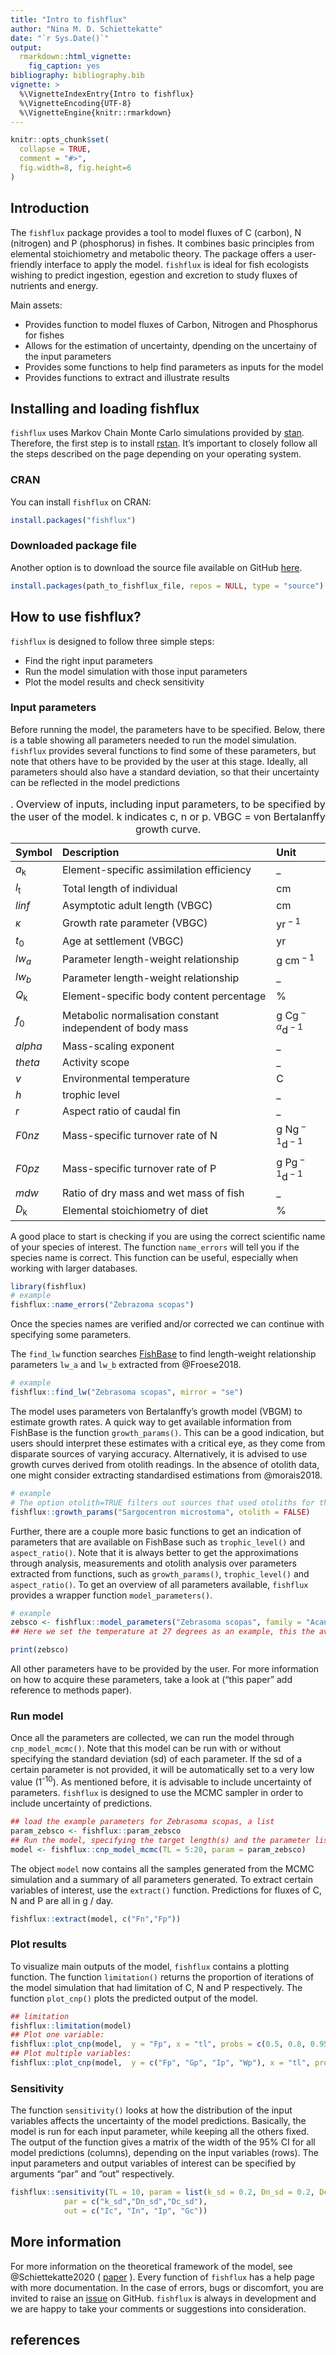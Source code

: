 ```yaml
---
title: "Intro to fishflux"
author: "Nina M. D. Schiettekatte"
date: "`r Sys.Date()`"
output:
  rmarkdown::html_vignette:
    fig_caption: yes
bibliography: bibliography.bib
vignette: >
  %\VignetteIndexEntry{Intro to fishflux}   
  %\VignetteEncoding{UTF-8} 
  %\VignetteEngine{knitr::rmarkdown}
---
```


```r
knitr::opts_chunk$set(
  collapse = TRUE,
  comment = "#>",
  fig.width=8, fig.height=6
)
```
## Introduction
  
The `fishflux` package provides a tool to model fluxes of C (carbon), N (nitrogen) and P (phosphorus) in fishes. It combines basic principles from elemental stoichiometry and metabolic theory. The package offers a user-friendly interface to apply the model. `fishflux` is ideal for fish ecologists wishing to predict ingestion, egestion and excretion to study fluxes of nutrients and energy. 

Main assets:
  
* Provides function to model fluxes of Carbon, Nitrogen and Phosphorus for fishes
* Allows for the estimation of uncertainty, dpending on the uncertainy of the input parameters
* Provides some functions to help find parameters as inputs for the model
* Provides functions to extract and illustrate results

## Installing and loading fishflux

`fishflux` uses Markov Chain Monte Carlo simulations provided by
[stan](https://github.com/stan-dev/rstan/wiki/RStan-Getting-Started).
Therefore, the first step is to install
[rstan](https://github.com/stan-dev/rstan/wiki/RStan-Getting-Started). It's important to closely follow all the steps described on the page depending on your operating system. 


### CRAN

You can install `fishflux` on CRAN:
  
```r
install.packages("fishflux")
```

### Downloaded package file

Another option is to download the source file available on GitHub [here](https://github.com/nschiett/fishflux).

```r
install.packages(path_to_fishflux_file, repos = NULL, type = "source")
```

## How to use fishflux?

`fishflux` is designed to follow three simple steps:

* Find the right input parameters
* Run the model simulation with those input parameters
* Plot the model results and check sensitivity

### Input parameters

Before running the model, the parameters have to be specified. Below, there is a table showing all parameters needed to run the model simulation. `fishflux` provides several functions to find some of these parameters, but note that others have to be provided by the user at this stage. Ideally, all parameters should also have a standard deviation, so that their uncertainty can be reflected in the model predictions
\newline

<table>
<caption>. Overview of inputs, including input parameters, to be specified by the user of the model. k indicates c, n or p. VBGC = von Bertalanffy growth curve.</caption>
<thead>
<tr class="header">
<th style="text-align: left;">Symbol</th>
<th style="text-align: left;">Description</th>
<th style="text-align: left;">Unit</th>
</tr>
</thead>
<tbody>
<tr class="odd">
<td style="text-align: left;"><span class="math inline"><em>a</em><sub>k</sub></span></td>
<td style="text-align: left;">Element-specific assimilation efficiency</td>
<td style="text-align: left;">_</td>
</tr>
<tr class="even">
<td style="text-align: left;"><span class="math inline"><em>l</em><sub>t</sub></span></td>
<td style="text-align: left;">Total length of individual</td>
<td style="text-align: left;">cm</td>
</tr>
<tr class="odd">
<td style="text-align: left;"><span class="math inline"><em>l</em><em>i</em><em>n</em><em>f</em></span></td>
<td style="text-align: left;">Asymptotic adult length (VBGC)</td>
<td style="text-align: left;">cm</td>
</tr>
<tr class="even">
<td style="text-align: left;"><span class="math inline"><em>κ</em></span></td>
<td style="text-align: left;">Growth rate parameter (VBGC)</td>
<td style="text-align: left;"><span class="math inline">yr<sup> − 1</sup></span></td>
</tr>
<tr class="odd">
<td style="text-align: left;"><span class="math inline"><em>t</em><sub>0</sub></span></td>
<td style="text-align: left;">Age at settlement (VBGC)</td>
<td style="text-align: left;"><span class="math inline">yr</span></td>
</tr>
<tr class="even">
<td style="text-align: left;"><span class="math inline"><em>l</em><em>w</em><sub><em>a</em></sub></span></td>
<td style="text-align: left;">Parameter length-weight relationship</td>
<td style="text-align: left;"><span class="math inline">g cm<sup> − 1</sup></span></td>
</tr>
<tr class="odd">
<td style="text-align: left;"><span class="math inline"><em>l</em><em>w</em><sub><em>b</em></sub></span></td>
<td style="text-align: left;">Parameter length-weight relationship</td>
<td style="text-align: left;">_</td>
</tr>
<tr class="even">
<td style="text-align: left;"><span class="math inline"><em>Q</em><sub>k</sub></span></td>
<td style="text-align: left;">Element-specific body content percentage</td>
<td style="text-align: left;">%</td>
</tr>
<tr class="odd">
<td style="text-align: left;"><span class="math inline"><em>f</em><sub>0</sub></span></td>
<td style="text-align: left;">Metabolic normalisation constant independent of body mass</td>
<td style="text-align: left;"><span class="math inline">g Cg<sup> − <em>α</em></sup>d<sup> − 1</sup></span></td>
</tr>
<tr class="even">
<td style="text-align: left;"><span class="math inline"><em>a</em><em>l</em><em>p</em><em>h</em><em>a</em></span></td>
<td style="text-align: left;">Mass-scaling exponent</td>
<td style="text-align: left;">_</td>
</tr>
<tr class="odd">
<td style="text-align: left;"><span class="math inline"><em>t</em><em>h</em><em>e</em><em>t</em><em>a</em></span></td>
<td style="text-align: left;">Activity scope</td>
<td style="text-align: left;">_</td>
</tr>
<tr class="even">
<td style="text-align: left;"><span class="math inline"><em>v</em></span></td>
<td style="text-align: left;">Environmental temperature</td>
<td style="text-align: left;">C</td>
</tr>
<tr class="odd">
<td style="text-align: left;"><span class="math inline"><em>h</em></span></td>
<td style="text-align: left;">trophic level</td>
<td style="text-align: left;">_</td>
</tr>
<tr class="even">
<td style="text-align: left;"><span class="math inline"><em>r</em></span></td>
<td style="text-align: left;">Aspect ratio of caudal fin</td>
<td style="text-align: left;">_</td>
</tr>
<tr class="odd">
<td style="text-align: left;"><span class="math inline"><em>F</em>0<em>n</em><em>z</em></span></td>
<td style="text-align: left;">Mass-specific turnover rate of N</td>
<td style="text-align: left;"><span class="math inline">g Ng<sup> − 1</sup>d<sup> − 1</sup></span></td>
</tr>
<tr class="even">
<td style="text-align: left;"><span class="math inline"><em>F</em>0<em>p</em><em>z</em></span></td>
<td style="text-align: left;">Mass-specific turnover rate of P</td>
<td style="text-align: left;"><span class="math inline">g Pg<sup> − 1</sup>d<sup> − 1</sup></span></td>
</tr>
<tr class="odd">
<td style="text-align: left;"><span class="math inline"><em>m</em><em>d</em><em>w</em></span></td>
<td style="text-align: left;">Ratio of dry mass and wet mass of fish</td>
<td style="text-align: left;">_</td>
</tr>
<tr class="even">
<td style="text-align: left;"><span class="math inline"><em>D</em><sub>k</sub></span></td>
<td style="text-align: left;">Elemental stoichiometry of diet</td>
<td style="text-align: left;">%</td>
</tr>
</tbody>
</table>


\newline

A good place to start is checking if you are using the correct scientific name of your species of interest. The function `name_errors` will tell you if the species name is correct. This function can be useful, especially when working with larger databases.

\newline
```r
library(fishflux)
# example
fishflux::name_errors("Zebrazoma scopas")
```
\newline
Once the species names are verified and/or corrected we can continue with specifying some parameters. 

The `find_lw` function searches [FishBase](https://www.fishbase.de/) to find length-weight relationship parameters `lw_a` and `lw_b` extracted from @Froese2018.

\newline
```r
# example
fishflux::find_lw("Zebrasoma scopas", mirror = "se")
```
\newline
The model uses parameters von Bertalanffy's growth model (VBGM) to estimate growth rates. A quick way to get available information from FishBase is the function `growth_params()`. This can be a good indication, but users should interpret these estimates with a critical eye, as they come from disparate sources of varying accuracy. Alternatively, it is advised to use growth curves derived from otolith readings. In the absence of otolith data, one might consider extracting standardised estimations from @morais2018.

\newline
```r
# example
# The option otolith=TRUE filters out sources that used otoliths for the estimation of growth parameters
fishflux::growth_params("Sargocentron microstoma", otolith = FALSE)
```

\newline
Further, there are a couple more basic functions to get an indication of parameters that are available on FishBase such as `trophic_level()` and `aspect_ratio()`.
\newline
Note that it is always better to get the approximations through analysis, measurements and otolith analysis over parameters extracted from functions, such as `growth_params()`, `trophic_level()` and `aspect_ratio()`. 
\newline
To get an overview of all parameters available, `fishflux` provides a wrapper function `model_parameters()`.
\newline
```r
# example
zebsco <- fishflux::model_parameters("Zebrasoma scopas", family = "Acanthuridae", temp = 27, mirror = "se")
## Here we set the temperature at 27 degrees as an example, this the average sea temperature in Moorea, French Polynesia
```
```r
print(zebsco)
```
\newline
All other parameters have to be provided by the user. For more information on how to acquire these parameters, take a look at ("this paper" add reference to methods paper).


### Run model

Once all the parameters are collected, we can run the model through `cnp_model_mcmc()`. Note that this model can be run with or without specifying the standard deviation (sd) of each parameter. If the sd of a certain parameter is not provided, it will be automatically set to a very low value (1^-10^). As mentioned before, it is advisable to include uncertainty of parameters. `fishflux` is designed to use the MCMC sampler in order to include uncertainty of predictions. 

\newline
```r
## load the example parameters for Zebrasoma scopas, a list
param_zebsco <- fishflux::param_zebsco
## Run the model, specifying the target length(s) and the parameter list
model <- fishflux::cnp_model_mcmc(TL = 5:20, param = param_zebsco)
```
\newline
The object `model` now contains all the samples generated from the MCMC simulation and a summary of all parameters generated. To extract certain variables of interest, use the `extract()` function. Predictions for fluxes of C, N and P are all in g / day.
\newline
```r
fishflux::extract(model, c("Fn","Fp"))
```

\newline

### Plot results 
To visualize main outputs of the model, `fishflux` contains a plotting function. The function `limitation()` returns the proportion of iterations of the model simulation that had limitation of C, N and P respectively. The function `plot_cnp()` plots the predicted output of the model. 
\newline
```r
## limitation
fishflux::limitation(model)
## Plot one variable:
fishflux::plot_cnp(model,  y = "Fp", x = "tl", probs = c(0.5, 0.8, 0.95))
## Plot multiple variables:
fishflux::plot_cnp(model,  y = c("Fp", "Gp", "Ip", "Wp"), x = "tl", probs = 0.5)
```

### Sensitivity
  
The function `sensitivity()` looks at how the distribution of the input variables affects the uncertainty of the model predictions. 
Basically, the model is run for each input parameter, while keeping all the others fixed. The output of the function gives a matrix of the width of the 95% CI for all model predictions (columns), depending on the input variables (rows). 
The input parameters and output variables of interest can be specified by arguments "par" and "out" respectively.
\newline 
```r
fishflux::sensitivity(TL = 10, param = list(k_sd = 0.2, Dn_sd = 0.2, Dc_sd = 0.1),
            par = c("k_sd","Dn_sd","Dc_sd"), 
            out = c("Ic", "In", "Ip", "Gc"))
```
\newline
## More information

For more information on the theoretical framework of the model, see @Schiettekatte2020 ( [paper](https://doi.org/10.1111/1365-2435.13618) ).
Every function of `fishflux` has a help page with more documentation.
In the case of errors, bugs or discomfort, you are invited to raise an [issue](https://github.com/nschiett/fishflux/issues) on GitHub.
`fishflux` is always in development and we are happy to take your comments or suggestions into consideration.

## references
